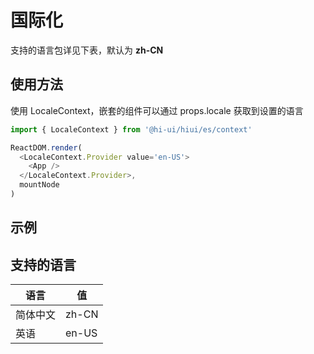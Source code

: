 # 国际化

支持的语言包详见下表，默认为 **zh-CN**

## 使用方法

使用 LocaleContext，嵌套的组件可以通过 props.locale 获取到设置的语言

```js
import { LocaleContext } from '@hi-ui/hiui/es/context'

ReactDOM.render(
  <LocaleContext.Provider value='en-US'>
    <App />
  </LocaleContext.Provider>,
  mountNode
)
```

## 示例


<DemoExample />

## 支持的语言

<table className='no-vertical-border' style={{ width: '480px' }}>
  <thead>
    <tr>
      <th>语言</th>
      <th>值</th>
    </tr>
  </thead>
  <tbody>
    <tr>
      <td>简体中文</td>
      <td>zh-CN</td>
    </tr>
    <tr>
      <td>英语</td>
      <td>en-US</td>
    </tr>
  </tbody>
</table>
